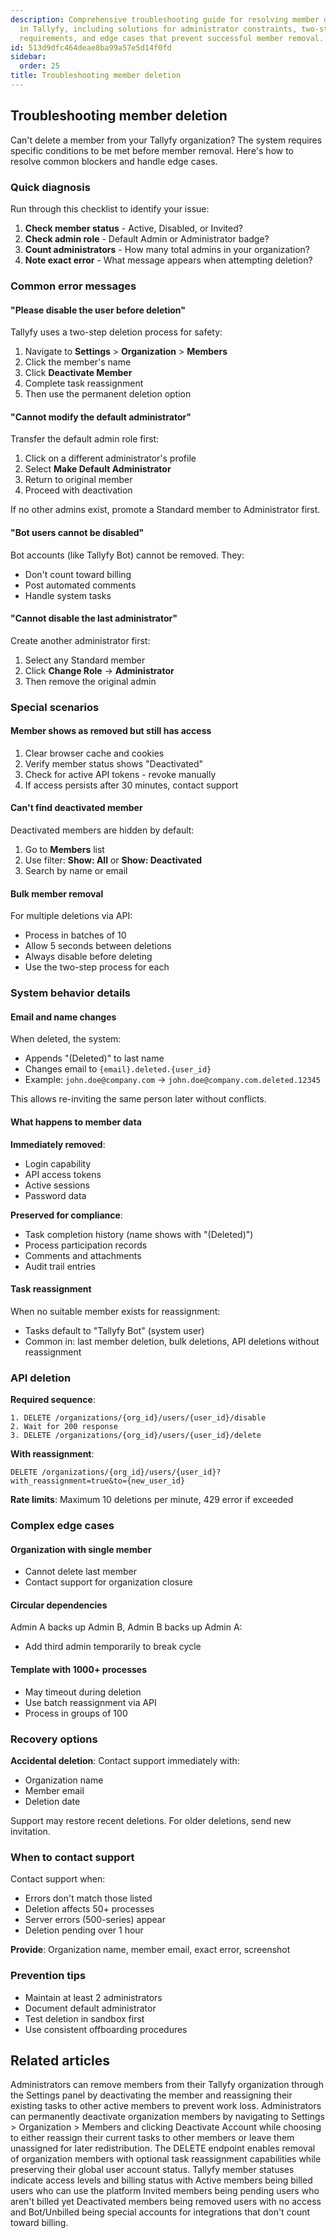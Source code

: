 ```yaml
---
description: Comprehensive troubleshooting guide for resolving member deletion issues
  in Tallyfy, including solutions for administrator constraints, two-step deletion
  requirements, and edge cases that prevent successful member removal.
id: 513d9dfc464deae8ba99a57e5d14f0fd
sidebar:
  order: 25
title: Troubleshooting member deletion
---
```



## Troubleshooting member deletion

Can't delete a member from your Tallyfy organization? The system requires specific conditions to be met before member removal. Here's how to resolve common blockers and handle edge cases.

### Quick diagnosis

Run through this checklist to identify your issue:

1. **Check member status** - Active, Disabled, or Invited?
2. **Check admin role** - Default Admin or Administrator badge?
3. **Count administrators** - How many total admins in your organization?
4. **Note exact error** - What message appears when attempting deletion?

### Common error messages

#### "Please disable the user before deletion"

Tallyfy uses a two-step deletion process for safety:
1. Navigate to **Settings** > **Organization** > **Members**
2. Click the member's name
3. Click **Deactivate Member**
4. Complete task reassignment
5. Then use the permanent deletion option

#### "Cannot modify the default administrator"

Transfer the default admin role first:
1. Click on a different administrator's profile
2. Select **Make Default Administrator**
3. Return to original member
4. Proceed with deactivation

If no other admins exist, promote a Standard member to Administrator first.

#### "Bot users cannot be disabled"

Bot accounts (like Tallyfy Bot) cannot be removed. They:
- Don't count toward billing
- Post automated comments
- Handle system tasks

#### "Cannot disable the last administrator"

Create another administrator first:
1. Select any Standard member
2. Click **Change Role** → **Administrator**
3. Then remove the original admin

### Special scenarios

#### Member shows as removed but still has access

1. Clear browser cache and cookies
2. Verify member status shows "Deactivated"
3. Check for active API tokens - revoke manually
4. If access persists after 30 minutes, contact support

#### Can't find deactivated member

Deactivated members are hidden by default:
1. Go to **Members** list
2. Use filter: **Show: All** or **Show: Deactivated**
3. Search by name or email

#### Bulk member removal

For multiple deletions via API:
- Process in batches of 10
- Allow 5 seconds between deletions
- Always disable before deleting
- Use the two-step process for each

### System behavior details

#### Email and name changes

When deleted, the system:
- Appends "(Deleted)" to last name
- Changes email to `{email}.deleted.{user_id}`
- Example: `john.doe@company.com` → `john.doe@company.com.deleted.12345`

This allows re-inviting the same person later without conflicts.

#### What happens to member data

**Immediately removed**:
- Login capability
- API access tokens
- Active sessions
- Password data

**Preserved for compliance**:
- Task completion history (name shows with "(Deleted)")
- Process participation records
- Comments and attachments
- Audit trail entries

#### Task reassignment

When no suitable member exists for reassignment:
- Tasks default to "Tallyfy Bot" (system user)
- Common in: last member deletion, bulk deletions, API deletions without reassignment

### API deletion

**Required sequence**:
```
1. DELETE /organizations/{org_id}/users/{user_id}/disable
2. Wait for 200 response
3. DELETE /organizations/{org_id}/users/{user_id}/delete
```

**With reassignment**:
```
DELETE /organizations/{org_id}/users/{user_id}?with_reassignment=true&to={new_user_id}
```

**Rate limits**: Maximum 10 deletions per minute, 429 error if exceeded

### Complex edge cases

#### Organization with single member
- Cannot delete last member
- Contact support for organization closure

#### Circular dependencies
Admin A backs up Admin B, Admin B backs up Admin A:
- Add third admin temporarily to break cycle

#### Template with 1000+ processes
- May timeout during deletion
- Use batch reassignment via API
- Process in groups of 100

### Recovery options

**Accidental deletion**:
Contact support immediately with:
- Organization name
- Member email
- Deletion date

Support may restore recent deletions. For older deletions, send new invitation.

### When to contact support

Contact support when:
- Errors don't match those listed
- Deletion affects 50+ processes
- Server errors (500-series) appear
- Deletion pending over 1 hour

**Provide**: Organization name, member email, exact error, screenshot

### Prevention tips

- Maintain at least 2 administrators
- Document default administrator
- Test deletion in sandbox first
- Use consistent offboarding procedures

## Related articles
<CardGrid>
<LinkTitleCard header="<b>Org Settings > Remove a member</b>" href="/products/pro/settings/org-settings/how-can-i-remove-a-member-from-my-tallyfy-organization/" > Administrators can remove members from their Tallyfy organization through the Settings panel by deactivating the member and reassigning their existing tasks to other active members to prevent work loss. </LinkTitleCard>
<LinkTitleCard header="<b>Members > How to remove a member</b>" href="/products/pro/documenting/members/how-can-i-remove-a-member-from-my-tallyfy-organization/" > Administrators can permanently deactivate organization members by navigating to Settings > Organization > Members and clicking Deactivate Account while choosing to either reassign their current tasks to other members or leave them unassigned for later redistribution. </LinkTitleCard>
<LinkTitleCard header="<b>Members > Remove member</b>" href="/products/pro/integrations/open-api/code-samples/members/remove-member/" > The DELETE endpoint enables removal of organization members with optional task reassignment capabilities while preserving their global user account status. </LinkTitleCard>
<LinkTitleCard header="<b>Org Settings > Understanding Member Statuses</b>" href="/products/pro/settings/org-settings/understanding-member-statuses/" > Tallyfy member statuses indicate access levels and billing status with Active members being billed users who can use the platform Invited members being pending users who aren't billed yet Deactivated members being removed users with no access and Bot/Unbilled being special accounts for integrations that don't count toward billing. </LinkTitleCard>
</CardGrid>